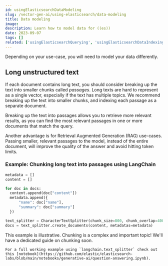 ```yaml
---
id: usingElasticsearchDataModeling
slug: /vector-gen-ai/using-elasticsearch/data-modeling
title: Data modeling
image:
description: Learn how to model data for ((es))
date: 2023-09-07
tags: []
related: ['usingElasticsearchQuerying', 'usingElasticsearchDataIndexing', 'usingElasticsearchRelevance', 'usingElasticsearchFiltering']
---
```


Depending on your use-case, you will need to model your data differently.

## Long unstructured text

If each document contains long text, you should consider breaking up the text into smaller chunks called *passages*.
Long texts are hard to represent as a single vector, especially if the text has multiple topics.
We recommend breaking up the text into smaller chunks, and indexing each passage as a separate document.

Breaking up the text into passages allows you to retrieve more relevant results, as you can find the most relevant passages in one or more documents that match the query.

Another advantage is for Retrieval Augmented Generation (RAG) use-cases.
Passing smaller, relevant passages to the model, instead of the entire document, will improve the quality of the answer and avoid hitting token limits.

### Example: Chunking long text into passages using LangChain

```python
metadata = []
content = []

for doc in docs:
  content.append(doc["content"])
  metadata.append({
      "name": doc["name"],
      "summary": doc["summary"]
  })

text_splitter = CharacterTextSplitter(chunk_size=800, chunk_overlap=400)
docs = text_splitter.create_documents(content, metadatas=metadata)
```

<DocCallOut color="warning" title="Chunking">
    This example is illustrative. Chunking is a complex and important topic! We'll have a dedicated guide on chunking soon.

    For a full working example using `langchain.text_splitter` check out this [notebook](https://github.com/elastic/elasticsearch-labs/blob/main/notebooks/generative-ai/question-answering.ipynb).
</DocCallOut>